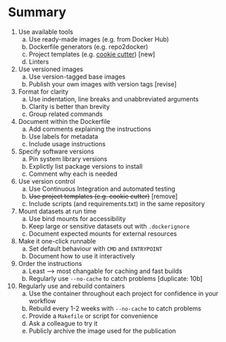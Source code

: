 Summary
=======

1. Use available tools
    a. Use ready-made images (e.g. from Docker Hub)
    b. Dockerfile generators (e.g. repo2docker)
    c. Project templates (e.g. [cookie cutter](https://github.com/cookiecutter/cookiecutter)) [new]
    d. Linters
2. Use versioned images
    a. Use version-tagged base images
    b. Publish your own images with version tags [revise]
3. Format for clarity
    a. Use indentation, line breaks and unabbreviated arguments
    b. Clarity is better than brevity
    c. Group related commands
4. Document within the Dockerfile
    a. Add comments explaining the instructions
    b. Use labels for metadata
    c. Include usage instructions
5. Specify software versions
    a. Pin system library versions
    b. Explictly list package versions to install
    c. Comment why each is needed
6. Use version control
    a. Use Continuous Integration and automated testing
    c. ~~Use project templates (e.g. cookie cutter)~~ [remove]
    b. Include scripts (and requirements.txt) in the same repository
7. Mount datasets at run time
    a. Use bind mounts for accessibility
    b. Keep large or sensitive datasets out with `.dockerignore`
    c. Document expected mounts for external resources
8. Make it one-click runnable
    a. Set default behaviour with `CMD` and `ENTRYPOINT`
    b. Document how to use it interactively
9. Order the instructions
    a. Least --> most changable for caching and fast builds
    b. Regularly use `--no-cache` to catch problems [duplicate: 10b]
10. Regularly use and rebuild containers
    a. Use the container throughout each project for confidence in your workflow
    b. Rebuild every 1-2 weeks with `--no-cache` to catch problems
    c. Provide a `Makefile` or script for convenience
    d. Ask a colleague to try it
    e. Publicly archive the image used for the publication

